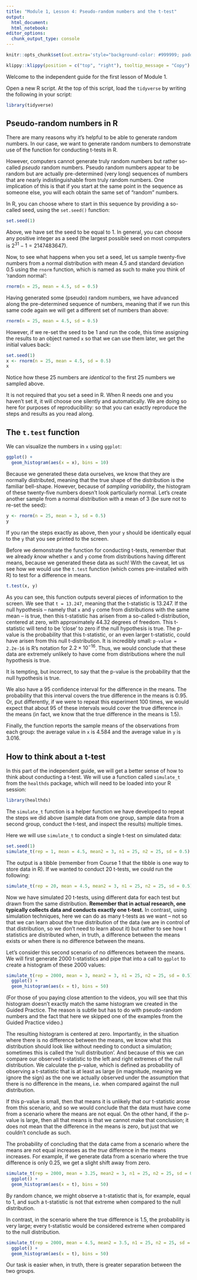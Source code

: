 ```yaml
---
title: "Module 1, Lesson 4: Pseudo-random numbers and the t-test"
output: 
  html_document:
  html_notebook:
editor_options: 
  chunk_output_type: console
---
```


```r
knitr::opts_chunk$set(out.extra='style="background-color: #999999; padding:7px; display: inline-block;"')
```


```r
klippy::klippy(position = c("top", "right"), tooltip_message = "Copy")
```

Welcome to the independent guide for the first lesson of Module 1. 

Open a new R script. At the top of this script, load the `tidyverse` by writing 
the following in your script: 

```r
library(tidyverse)
```


## Pseudo-random numbers in R

There are many reasons why it's helpful to be able to generate random numbers. In our case, we want to generate random numbers to demonstrate use of the function for conducting t-tests in R. 

However, computers cannot generate truly random numbers but rather so-called
*pseudo* random numbers. Pseudo random numbers appear to be random but are
actually pre-determined (very long) sequences of numbers that are nearly indistinguishable 
from truly random numbers. One implication of this is that if you start at the 
same point in the sequence as someone else, you will each obtain the same set of "random"
numbers.

In R, you can choose where to start in this sequence by providing a so-called
seed, using the `set.seed()` function:
```r
set.seed(1)
```

Above, we have set the seed to be equal to 1. In general, you can choose any positive
integer as a seed (the largest possible seed on most computers is $2^{31}-1=2147483647$).

Now, to see what happens when you set a seed, let us sample twenty-five numbers
from a normal distribution with mean 4.5 and standard deviation 0.5 using the
`rnorm` function, which is named as such to make you think of 'random normal':

```r
rnorm(n = 25, mean = 4.5, sd = 0.5)
```
Having generated some (pseudo) random numbers, we have advanced along the pre-determined
sequence of numbers, meaning that if we run this same code again we will get a 
different set of numbers than above:

```r
rnorm(n = 25, mean = 4.5, sd = 0.5)
```

However, if we re-set the seed to be 1 and run the code, this time assigning the
results to an object named `x` so that we can use them later, we get the initial
values back:

```r
set.seed(1)
x <- rnorm(n = 25, mean = 4.5, sd = 0.5)
x
```

Notice how these 25 numbers are *identical* to the first 25 numbers we sampled above. 

It is not required that you set a seed in R. When R needs one and you haven't
set it, it will choose one silently and automatically. We are doing so here for
purposes of reproducibility: so that you can exactly reproduce the steps and
results as you read along.

## The `t.test` function

We can visualize the numbers in `x` using `ggplot`:

```r
ggplot() +
  geom_histogram(aes(x = x), bins = 10)
```

Because we generated these data ourselves, we know that they are normally distributed, 
meaning that the true shape of the distribution is the familiar bell-shape. 
However, because of *sampling variability*, the histogram of these twenty-five
numbers doesn't look particularly normal. Let's create another sample from a
normal distribution with a mean of 3 (be sure not to re-set the seed):

```r
y <- rnorm(n = 25, mean = 3, sd = 0.5)
y
```

If you ran the steps exactly as above, then your `y` should be identically
equal to the `y` that you see printed to the screen. 

Before we demonstrate the function for conducting t-tests, remember that we
already *know* whether `x` and `y` come from distributions having different means, 
because we generated these data as such! With the caveat, let us see how we would
use the `t.test` function (which comes pre-installed with R) to test for a difference in means. 

```r
t.test(x, y)
```

As you can see, this function outputs several pieces of information to the
screen. We see that `t = 13.247`, meaning that the t-statistic is 13.247. If the
null hypothesis -- namely that `x` and `y` come from distributions with the same
mean -- is true, then this t-statistic has arisen from a so-called t-distribution,
centered at zero, with approximately 44.32 degrees of freedom. This
t-statistic will tend to be 'close' to zero if the null hypothesis is true. The
p-value is the probability that this t-statistic, or an even larger t-statistic,
could have arisen from this null t-distribution. It is incredibly small:
`p-value = 2.2e-16` is R's notation for $2.2\times 10^{-16}$. Thus, we would
conclude that these data are extremely unlikely to have come from distributions
where the null hypothesis is true. 

It is tempting, but incorrect, to say that the p-value is the probability that
the null hypothesis is true.  

We also have a 95 confidence interval for the difference in the means. The probability
that this interval covers the true difference in the means is 0.95. Or, put differently,
if we were to repeat this experiment 100 times, we would expect that about 95 of
these intervals would cover the true difference in the means (in fact, we
know that the true difference in the means is 1.5).

Finally, the function reports the sample means of the observations from each group:
the average value in `x` is 4.584 and the average value in `y` is 3.016. 

## How to think about a t-test

In this part of the independent guide, we will get a better sense of how to think
about conducting a t-test. We will use a function called `simulate_t` from the
`healthds` package, which will need to be loaded into your R session:

```r
library(healthds)
```

The `simulate_t` function is a helper function we have developed to repeat
the steps we did above (sample data from one group, sample data from a second
group, conduct the t-test, and inspect the results) multiple times. 

Here we will use `simulate_t` to conduct a single t-test on simulated data:

```r
set.seed(1)
simulate_t(rep = 1, mean = 4.5, mean2 = 3, n1 = 25, n2 = 25, sd = 0.5)
```

The output is a tibble (remember from Course 1 that the tibble is one way to store data
in R). If we wanted to conduct 20 t-tests, we could run the following:

```r
simulate_t(rep = 20, mean = 4.5, mean2 = 3, n1 = 25, n2 = 25, sd = 0.5)
```

Now we have simulated 20 t-tests, using different data for each test but drawn
from the same distribution. **Remember that in actual research, one typically
collects data and conducts exactly one t-test.** In contrast, using simulation 
techniques, here we can do as many t-tests as we want -- not so that we can learn 
about the true distribution of the data (we are in control of that distribution, 
so we don't need to learn about it) but rather to see how t statistics are distributed
when, in truth, a difference between the means exists or when there is no difference
between the means. 

Let's consider this second scenario of no differences between the means. We will 
first generate 2000 t-statistics and pipe that into a call to `ggplot` to create
a histogram of these 2000 values:

```r
simulate_t(rep = 2000, mean = 3, mean2 = 3, n1 = 25, n2 = 25, sd = 0.5) %>%
  ggplot() + 
  geom_histogram(aes(x = t), bins = 50)
```

(For those of you paying close attention to the videos, you will see that this
histogram doesn't exactly match the same histogram we created in the Guided
Practice. The reason is subtle but has to do with pseudo-random numbers and the
fact that here we skipped one of the examples from the Guided Practice video.)

The resulting histogram is centered at zero. Importantly, in the situation where
there is no difference between the means, we know what this distribution should
look like without needing to conduct a simulation; sometimes this is called the
'null distribution'. And because of this we can compare our observed t-statistic
to the left and right extremes of the null distribution. We calculate the
p-value, which is defined as probability of observing a t-statistic that is at
least as large (in magnitude, meaning we ignore the sign) as the one we actually
observed under the assumption that there is no difference in the means, i.e.
when compared against the null distribution.

If this p-value is small, then that means it is unlikely that our t-statistic
arose from this scenario, and so we would conclude that the data must have come
from a scenario where the means are not equal. On the other hand, if the p-value
is large, then all that means is that we cannot make that conclusion; it does
not mean that the difference in the means is zero, but just that we couldn't
conclude as such.

The probability of concluding that the data came from a scenario where the means
are not equal increases as the *true* difference in the means increases. For
example, if we generate data from a scenario where the true difference is only
0.25, we get a slight shift away from zero.

```r
simulate_t(rep = 2000, mean = 3.25, mean2 = 3, n1 = 25, n2 = 25, sd = 0.5) %>%
  ggplot() + 
  geom_histogram(aes(x = t), bins = 50)
```

By random chance, we might observe a t-statistic that is, for example, equal to
1, and such a t-statistic is not that extreme when compared to the null
distribution.

In contrast, in the scenario where the true difference is 1.5, the probability
is very large; every t-statistic would be considered extreme when compared to
the null distribution.

```r
simulate_t(rep = 2000, mean = 4.5, mean2 = 3.5, n1 = 25, n2 = 25, sd = 0.5) %>%
  ggplot() + 
  geom_histogram(aes(x = t), bins = 50)
```

Our task is easier when, in truth, there is greater separation between the two
groups.
